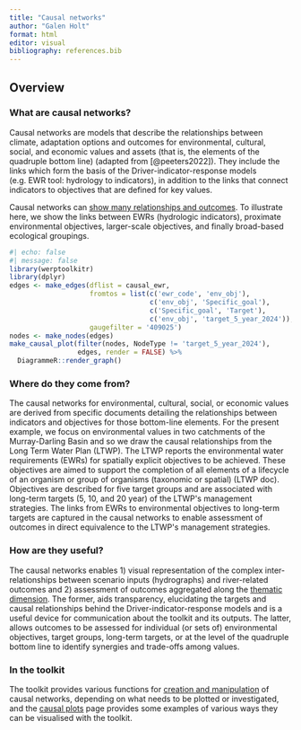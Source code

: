 ```yaml
---
title: "Causal networks"
author: "Galen Holt"
format: html
editor: visual
bibliography: references.bib
---
```


## Overview

### What are causal networks?

Causal networks are models that describe the relationships between climate, adaptation options and outcomes for environmental, cultural, social, and economic values and assets (that is, the elements of the quadruple bottom line) (adapted from [@peeters2022]). They include the links which form the basis of the Driver-indicator-response models (e.g. EWR tool: hydrology to indicators), in addition to the links that connect indicators to objectives that are defined for key values.

Causal networks can [show many relationships and outcomes](causal_plots.qmd). To illustrate here, we show the links between EWRs (hydrologic indicators), proximate environmental objectives, larger-scale objectives, and finally broad-based ecological groupings.

```r
#| echo: false 
#| message: false
library(werptoolkitr)
library(dplyr)
edges <- make_edges(dflist = causal_ewr,
                    fromtos = list(c('ewr_code', 'env_obj'),
                                   c('env_obj', 'Specific_goal'),
                                   c('Specific_goal', 'Target'),
                                   c('env_obj', 'target_5_year_2024')),
                    gaugefilter = '409025') 
nodes <- make_nodes(edges)  
make_causal_plot(filter(nodes, NodeType != 'target_5_year_2024'), 
                 edges, render = FALSE) %>%
  DiagrammeR::render_graph()
```

### Where do they come from?

The causal networks for environmental, cultural, social, or economic values are derived from specific documents detailing the relationships between indicators and objectives for those bottom-line elements. For the present example, we focus on environmental values in two catchments of the Murray-Darling Basin and so we draw the causal relationships from the Long Term Water Plan (LTWP). The LTWP reports the environmental water requirements (EWRs) for spatially explicit objectives to be achieved. These objectives are aimed to support the completion of all elements of a lifecycle of an organism or group of organisms (taxonomic or spatial) (LTWP doc). Objectives are described for five target groups and are associated with long-term targets (5, 10, and 20 year) of the LTWP\'s management strategies. The links from EWRs to environmental objectives to long-term targets are captured in the causal networks to enable assessment of outcomes in direct equivalence to the LTWP\'s management strategies. 

### How are they useful?

The causal networks enables 1) visual representation of the complex inter-relationships between scenario inputs (hydrographs) and river-related outcomes and 2) assessment of outcomes aggregated along the [thematic dimension](../aggregator/theme_agg.qmd). The former, aids transparency, elucidating the targets and causal relationships behind the Driver-indicator-response models and is a useful device for communication about the toolkit and its outputs. The latter, allows outcomes to be assessed for individual (or sets of) environmental objectives, target groups, long-term targets, or at the level of the quadruple bottom line to identify synergies and trade-offs among values. 

### In the toolkit

The toolkit provides various functions for [creation and manipulation](causal_manipulation.qmd) of causal networks, depending on what needs to be plotted or investigated, and the [causal plots](causal_plots.qmd) page provides some examples of various ways they can be visualised with the toolkit.
